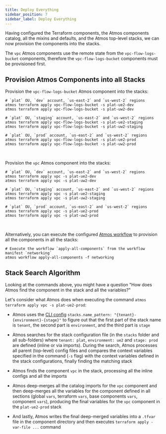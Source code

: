 ```yaml
---
title: Deploy Everything
sidebar_position: 7
sidebar_label: Deploy Everything
---
```


Having configured the Terraform components, the Atmos components catalog, all the mixins and defaults, and the Atmos top-level stacks, we can now
provision the components into the stacks.

The `vpc` Atmos components use the remote state from the `vpc-flow-logs-bucket` components, therefore the `vpc-flow-logs-bucket` components must
be provisioned first.

## Provision Atmos Components into all Stacks

Provision the `vpc-flow-logs-bucket` Atmos component into the stacks:

```shell
# `plat` OU, `dev` account, `us-east-2` and `us-west-2` regions
atmos terraform apply vpc-flow-logs-bucket -s plat-ue2-dev
atmos terraform apply vpc-flow-logs-bucket -s plat-uw2-dev

# `plat` OU, `staging` account, `us-east-2` and `us-west-2` regions
atmos terraform apply vpc-flow-logs-bucket -s plat-ue2-staging
atmos terraform apply vpc-flow-logs-bucket -s plat-uw2-staging

# `plat` OU, `prod` account, `us-east-2` and `us-west-2` regions
atmos terraform apply vpc-flow-logs-bucket -s plat-ue2-prod
atmos terraform apply vpc-flow-logs-bucket -s plat-uw2-prod
```

<br/>

Provision the `vpc` Atmos component into the stacks:

```shell
# `plat` OU, `dev` account, `us-east-2` and `us-west-2` regions
atmos terraform apply vpc -s plat-ue2-dev
atmos terraform apply vpc -s plat-uw2-dev

# `plat` OU, `staging` account, `us-east-2` and `us-west-2` regions
atmos terraform apply vpc -s plat-ue2-staging
atmos terraform apply vpc -s plat-uw2-staging

# `plat` OU, `prod` account, `us-east-2` and `us-west-2` regions
atmos terraform apply vpc -s plat-ue2-prod
atmos terraform apply vpc -s plat-uw2-prod
```

<br/>

Alternatively, you can execute the configured [Atmos workflow](/quick-start/advanced/create-workflows) to provision all the components in all the stacks:

```shell
# Execute the workflow `apply-all-components` from the workflow manifest `networking`
atmos workflow apply-all-components -f networking
```

## Stack Search Algorithm

Looking at the commands above, you might have a question "How does Atmos find the component in the stack and all the variables?"

Let's consider what Atmos does when executing the command `atmos terraform apply vpc -s plat-ue2-prod`:

- Atmos uses the [CLI config](/quick-start/advanced/configure-cli) `stacks.name_pattern: "{tenant}-{environment}-{stage}"` to figure out that the first part of
  the stack name is `tenant`, the second part is `environment`, and the third part is `stage`

- Atmos searches for the stack configuration file (in the `stacks` folder and all sub-folders) where `tenant: plat`, `environment: ue2`
  and `stage: prod` are defined (inline or via imports). During the search, Atmos processes all parent (top-level) config files and compares the
  context variables specified in the command (`-s` flag) with the context variables defined in the stack configurations, finally finding the matching
  stack

- Atmos finds the component `vpc` in the stack, processing all the inline configs and all the imports

- Atmos deep-merges all the catalog imports for the `vpc` component and then deep-merges all the variables for the component defined in all
  sections (global `vars`, terraform `vars`, base components `vars`, component `vars`), producing the final variables for the `vpc` component in
  the `plat-ue2-prod` stack

- And lastly, Atmos writes the final deep-merged variables into a `.tfvar` file in the component directory and then
  executes `terraform apply -var-file ...` command
